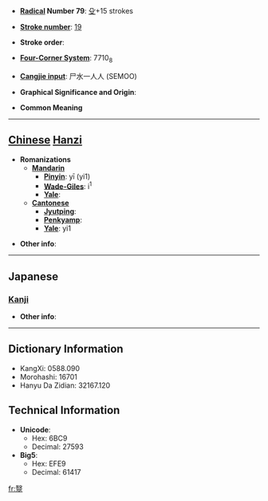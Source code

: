 * '''[[Wiktionary:Chinese radical index| Radical]] Number 79''': [[Wiktionary:Chinese radical index 殳|殳]]+15 strokes

* '''[[Wiktionary:Chinese total strokes index|Stroke number]]''': [[Wiktionary:Chinese total strokes index 19|19]]

* '''Stroke order''': 

* '''[[Wiktionary:Chinese four corner index|Four-Corner System]]''': 7710<sub>8</sub>

* '''[[Wiktionary:Chinese Cangjie index|Cangjie input]]''': 尸水一人人 (SEMOO)

* '''Graphical Significance and Origin''': 

* '''Common Meaning'''

----

== [[Chinese]] [[Hanzi]] ==

* '''Romanizations'''
** '''[[Mandarin]]'''
*** '''[[Pinyin]]''': yī (yi1)
*** '''[[Wade-Giles]]''': i<sup>1</sup>
*** '''[[Yale]]''': 
** '''[[Cantonese]]'''
*** '''[[Jyutping]]''':
*** '''[[Penkyamp]]''': 
*** '''[[Yale]]''': yi1

* '''Other info''': 

----

==Japanese==
===[[Kanji]]===
{{kanji|on readings=[[い]] (i), [[えい]] (ei)
|kun readings=[[いしや]] (ishiya)
}}

* '''Other info''':  

----

== Dictionary Information ==

* KangXi: 0588.090
* Morohashi: 16701
* Hanyu Da Zidian: 32167.120

== Technical Information ==

* '''Unicode''':
** Hex: 6BC9
** Decimal: 27593
* '''Big5''':
** Hex: EFE9
** Decimal: 61417

[[fr:毉]]
